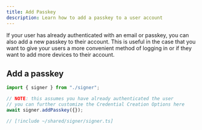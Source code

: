 ```yaml
---
title: Add Passkey
description: Learn how to add a passkey to a user account
---
```



If your user has already authenticated with an email or passkey, you can also add a new passkey to their account. This is
useful in the case that you want to give your users a more convenient method of logging in or if they want to add more devices
to their account.

## Add a passkey

<CodeBlocks>

```ts twoslash [example.ts]
import { signer } from "./signer";

// NOTE: this assumes you have already authenticated the user
// you can further customize the Credential Creation Options here
await signer.addPasskey({});
```

```ts twoslash [signer] filename="signer.ts"
// [!include ~/shared/signer/signer.ts]
```

</CodeBlocks>
